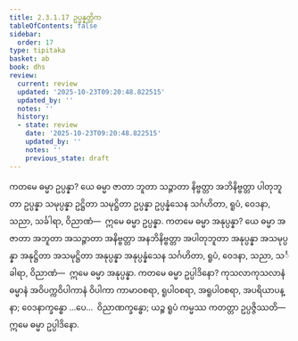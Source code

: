```yaml
---
title: 2.3.1.17 ဥပ္ပန္နတ္တိက
tableOfContents: false
sidebar:
  order: 17
type: tipitaka
basket: ab
book: dhs
review:
  current: review
  updated: '2025-10-23T09:20:48.822515'
  updated_by: ''
  notes: ''
  history:
  - state: review
    date: '2025-10-23T09:20:48.822515'
    updated_by: ''
    notes: ''
    previous_state: draft
---
```



<ReviewStatus review={frontmatter.review} showDetails={true} />

<HypothesisAnnotation frontmatter={frontmatter} />

<DynamicBreadcrumb />

<Division number="1041" book="dhs" e="ch" v="29" p="212">

<Paragraph number="1706" book="dhs">
ကတမေ ဓမ္မာ ဥပ္ပန္နာ? ယေ ဓမ္မာ ဇာတာ ဘူတာ သဉ္ဇာတာ နိဗ္ဗတ္တာ အဘိနိဗ္ဗတ္တာ ပါတုဘူတာ ဥပ္ပန္နာ သမုပ္ပန္နာ ဥဋ္ဌိတာ သမုဋ္ဌိတာ ဥပ္ပန္နာ ဥပ္ပန္နံသေန သင်္ဂဟိတာ, ရူပံ, ဝေဒနာ, သညာ, သင်္ခါရာ, ဝိညာဏံ—  ဣမေ ဓမ္မာ ဥပ္ပန္နာ.
</Paragraph>

</Division>
<Division number="1042" book="dhs" e="ch" v="29" p="212">

<Paragraph number="1707" book="dhs">
ကတမေ ဓမ္မာ အနုပ္ပန္နာ? ယေ ဓမ္မာ အဇာတာ အဘူတာ အသဉ္ဇာတာ အနိဗ္ဗတ္တာ အနဘိနိဗ္ဗတ္တာ အပါတုဘူတာ အနုပ္ပန္နာ အသမုပ္ပန္နာ အနုဋ္ဌိတာ အသမုဋ္ဌိတာ အနုပ္ပန္နာ အနုပ္ပန္နံသေန သင်္ဂဟိတာ, ရူပံ, ဝေဒနာ, သညာ, သင်္ခါရာ, ဝိညာဏံ—  ဣမေ ဓမ္မာ အနုပ္ပန္နာ.
</Paragraph>

</Division>
<Division number="1043" book="dhs" e="ch" v="29" p="212">

<Paragraph number="1708" book="dhs">
ကတမေ ဓမ္မာ ဥပ္ပါဒိနော? ကုသလာကုသလာနံ ဓမ္မာနံ အဝိပက္ကဝိပါကာနံ ဝိပါကာ ကာမာဝစရာ, ရူပါဝစရာ, အရူပါဝစရာ, အပရိယာပန္နာ; ဝေဒနာက္ခန္ဓော …ပေ…  ဝိညာဏက္ခန္ဓော; ယဉ္စ ရူပံ ကမ္မဿ ကတတ္တာ ဥပ္ပဇ္ဇိဿတိ—  ဣမေ ဓမ္မာ ဥပ္ပါဒိနော.
</Paragraph>
</Division>